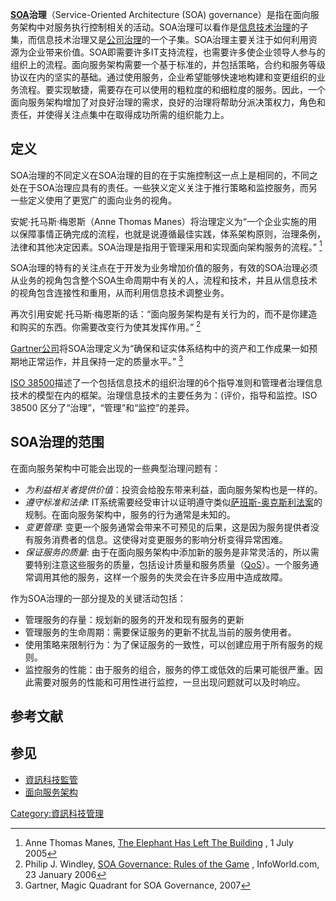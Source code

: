{{治理}}
'''[[面向服务架构|SOA]]治理'''（Service-Oriented Architecture (SOA) governance）是指在面向服务架构中对服务执行控制相关的活动。SOA治理可以看作是[[資訊科技監管|信息技术治理]]的子集，而信息技术治理又是[[公司治理|公司治理]]的一个子集。SOA治理主要关注于如何利用资源为企业带来价值。SOA即需要许多IT支持流程，也需要许多使企业领导人参与的组织上的流程。面向服务架构需要一个基于标准的，并包括策略，合约和服务等级协议在内的坚实的基础。通过使用服务，企业希望能够快速地构建和变更组织的业务流程。要实现敏捷，需要存在可以使用的粗粒度的和细粒度的服务。因此，一个面向服务架构增加了对良好治理的需求，良好的治理将帮助分派决策权力，角色和责任，并使得关注点集中在取得成功所需的组织能力上。

== 定义 ==
SOA治理的不同定义在SOA治理的目的在于实施控制这一点上是相同的，不同之处在于SOA治理应具有的责任。一些狭义定义关注于推行策略和监控服务，而另一些定义使用了更宽广的面向业务的视角。

安妮·托马斯·梅恩斯（Anne Thomas Manes）将治理定义为“一个企业实施的用以保障事情正确完成的流程，也就是说遵循最佳实践，体系架构原则，治理条例，法律和其他决定因素。SOA治理是指用于管理采用和实现面向架构服务的流程。”
<ref>Anne Thomas Manes, [http://www.intelligententerprise.com/showArticle.jhtml?articleID=164301126&pgno=3 The Elephant Has Left The Building] {{Wayback|url=http://www.intelligententerprise.com/showArticle.jhtml?articleID=164301126&pgno=3 |date=20070927224018 }}, 1 July 2005</ref>

SOA治理的特有的关注点在于开发为业务增加价值的服务，有效的SOA治理必须从业务的视角包含整个SOA生命周期中有关的人，流程和技术，并且从信息技术的视角包含连接性和重用，从而利用信息技术调整业务。

再次引用安妮·托马斯·梅恩斯的话：“面向服务架构是有关行为的，而不是你建造和购买的东西。你需要改变行为使其发挥作用。”
<ref>Philip J. Windley, [http://akamai.infoworld.com/pdf/special_report/2006/04SRsoagov.pdf SOA Governance: Rules of the Game] {{Wayback|url=http://akamai.infoworld.com/pdf/special_report/2006/04SRsoagov.pdf |date=20080724200254 }}, InfoWorld.com, 23 January 2006</ref>

[[Gartner|Gartner公司]]将SOA治理定义为“确保和证实体系结构中的资产和工作成果一如预期地正常运作，并且保持一定的质量水平。” <ref>Gartner, Magic Quadrant for SOA Governance, 2007</ref>

[[ISO_38500|ISO 38500]]描述了一个包括信息技术的组织治理的6个指导准则和管理者治理信息技术的模型在内的框架。治理信息技术的主要任务为：(评价，指导和监控。ISO 38500 区分了“治理”，“管理”和“监控”的差异。

== SOA治理的范围 ==
在面向服务架构中可能会出现的一些典型治理问题有：
* ''为利益相关者提供价值''：投资会给股东带来利益，面向服务架构也是一样的。
* ''遵守标准和法律'': IT系统需要经受审计以证明遵守类似[[萨班斯-奥克斯利法案|萨班斯-奥克斯利法案]]的规制。在面向服务架构中，服务的行为通常是未知的。
* ''变更管理'': 变更一个服务通常会带来不可预见的后果，这是因为服务提供者没有服务消费者的信息。这使得对变更服务的影响分析变得异常困难。
* ''保证服务的质量'': 由于在面向服务架构中添加新的服务是非常灵活的，所以需要特别注意这些服务的质量，包括设计质量和服务质量（[[QoS|QoS]]）。一个服务通常调用其他的服务，这样一个服务的失灵会在许多应用中造成故障。
作为SOA治理的一部分提及的关键活动包括：
* 管理服务的存量：规划新的服务的开发和现有服务的更新
* 管理服务的生命周期：需要保证服务的更新不扰乱当前的服务使用者。
* 使用策略来限制行为：为了保证服务的一致性，可以创建应用于所有服务的规则。
* 监控服务的性能：由于服务的组合，服务的停工或低效的后果可能很严重。因此需要对服务的性能和可用性进行监控，一旦出现问题就可以及时响应。

== 参考文献 ==
<references />

== 参见 ==
*[[資訊科技監管|資訊科技監管]]
*[[面向服务架构|面向服务架构]]

[[Category:資訊科技管理|Category:資訊科技管理]]